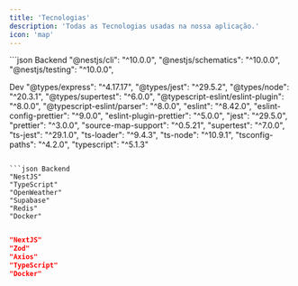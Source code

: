 ```yaml
---
title: 'Tecnologias'
description: 'Todas as Tecnologias usadas na nossa aplicação.'
icon: 'map'
---
```



<CodeGroup>
  ```json Backend
"@nestjs/cli": "^10.0.0",
"@nestjs/schematics": "^10.0.0",
"@nestjs/testing": "^10.0.0",

Dev
"@types/express": "^4.17.17",
"@types/jest": "^29.5.2",
"@types/node": "^20.3.1",
"@types/supertest": "^6.0.0",
"@typescript-eslint/eslint-plugin": "^8.0.0",
"@typescript-eslint/parser": "^8.0.0",
"eslint": "^8.42.0",
"eslint-config-prettier": "^9.0.0",
"eslint-plugin-prettier": "^5.0.0",
"jest": "^29.5.0",
"prettier": "^3.0.0",
"source-map-support": "^0.5.21",
"supertest": "^7.0.0",
"ts-jest": "^29.1.0",
"ts-loader": "^9.4.3",
"ts-node": "^10.9.1",
"tsconfig-paths": "^4.2.0",
"typescript": "^5.1.3"
```

```json Backend
"NestJS"
"TypeScript"
"OpenWeather"
"Supabase"
"Redis"
"Docker"


```

```json Frontend
"NextJS"
"Zod"
"Axios"
"TypeScript"
"Docker"

```
</CodeGroup>

